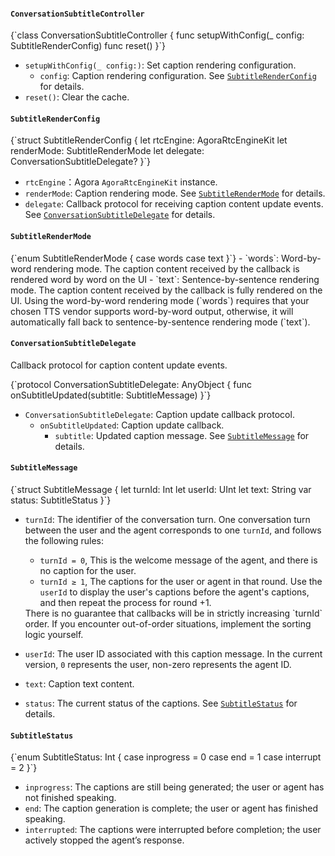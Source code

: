 
#### `ConversationSubtitleController` 

<CodeBlock language="swift" showLineNumbers>
{`class ConversationSubtitleController {
    func setupWithConfig(_ config: SubtitleRenderConfig)
    func reset()
}`}
</CodeBlock>

- `setupWithConfig(_ config:)`: Set caption rendering configuration.
    - `config`: Caption rendering configuration. See [`SubtitleRenderConfig`](#subtitlerenderconfig) for details.
- `reset()`: Clear the cache.

#### `SubtitleRenderConfig`

<CodeBlock language="swift" showLineNumbers>
{`struct SubtitleRenderConfig {
    let rtcEngine: AgoraRtcEngineKit
    let renderMode: SubtitleRenderMode
    let delegate: ConversationSubtitleDelegate?
}`}
</CodeBlock>

- `rtcEngine`：Agora `AgoraRtcEngineKit` instance.
- `renderMode`: Caption rendering mode. See [`SubtitleRenderMode`](#subtitlerendermode) for details.
- `delegate`: Callback protocol for receiving caption content update events. See [`ConversationSubtitleDelegate`](#conversationsubtitledelegate) for details.

#### `SubtitleRenderMode`

<CodeBlock language="swift" showLineNumbers>
{`enum SubtitleRenderMode {
    case words
    case text
}`}
</CodeBlock>
- `words`: Word-by-word rendering mode. The caption content received by the callback is rendered word by word on the UI
- `text`: Sentence-by-sentence rendering mode. The caption content received by the callback is fully rendered on the UI.

<Admonition type="caution"> 
Using the word-by-word rendering mode (`words`) requires that your chosen TTS vendor supports word-by-word output, otherwise, it will automatically fall back to sentence-by-sentence rendering mode (`text`). 
</Admonition>

#### `ConversationSubtitleDelegate`

Callback protocol for caption content update events.

<CodeBlock language="swift" showLineNumbers>
{`protocol ConversationSubtitleDelegate: AnyObject {
    func onSubtitleUpdated(subtitle: SubtitleMessage)
}`}
</CodeBlock>

- `ConversationSubtitleDelegate`: Caption update callback protocol.
    - `onSubtitleUpdated`: Caption update callback.
        - `subtitle`: Updated caption message. See [`SubtitleMessage`](#subtitlemessage) for details.

#### `SubtitleMessage`

<CodeBlock language="swift" showLineNumbers>
{`struct SubtitleMessage {
    let turnId: Int
    let userId: UInt
    let text: String
    var status: SubtitleStatus
}`}
</CodeBlock>

- `turnId`: The identifier of the conversation turn. One conversation turn between the user and the agent corresponds to one `turnId`, and follows the following rules:
    - `turnId = 0`, This is the welcome message of the agent, and there is no caption for the user.
    - `turnId ≥ 1`, The captions for the user or agent in that round. Use the `userId` to display the user's captions before the agent's captions, and then repeat the process for round +1.

    <Admonition type="caution">
    There is no guarantee that callbacks will be in strictly increasing `turnId` order. If you encounter out-of-order situations, implement the sorting logic yourself.
    </Admonition>

- `userId`: The user ID associated with this caption message. In the current version, `0` represents the user, non-zero represents the agent ID.
- `text`: Caption text content.
- `status`: The current status of the captions. See [`SubtitleStatus`](#subtitlestatus) for details.

####  `SubtitleStatus`

<CodeBlock language="swift" showLineNumbers>
{`enum SubtitleStatus: Int {
    case inprogress = 0
    case end = 1
    case interrupt = 2
}`}
</CodeBlock>

- `inprogress`: The captions are still being generated; the user or agent has not finished speaking.
- `end`: The caption generation is complete; the user or agent has finished speaking.
- `interrupted`: The captions were interrupted before completion; the user actively stopped the agent’s response.

